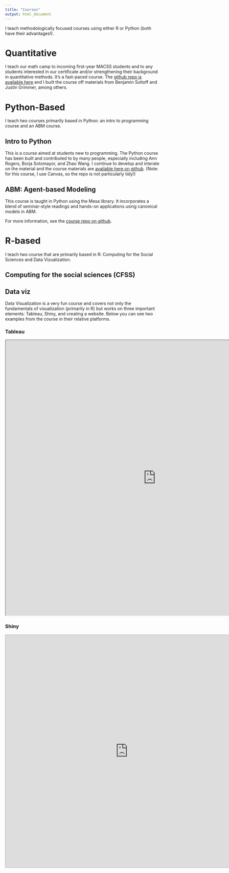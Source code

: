 ```yaml
---
title: "Courses"
output: html_document
---
```


I teach methodologically focused courses using either R or Python (both have their advantages!).

# Quantitative

I teach our math camp to incoming first-year MACSS students and to any students interested in our certificate and/or strengthening their background in quantitative methods. It's a fast-paced course. The [github repo is available here](https://github.com/jmclip/MACSS_math_camp) and I built the course off materials from Benjamin Soltoff and Justin Grimmer, among others.

# Python-Based
I teach two courses primarily based in Python: an intro to programming course and an ABM course. 

## Intro to Python 
This is a course aimed at students new to programming. The Python course has been built and contributed to by many people, especially including Ann Rogers, Borja Sotomayor, and Zhao Wang. I continue to develop and interate on the material and the course materials are [available here on github](https://github.com/jmclip/macs30111). (Note: for this course, I use Canvas, so the repo is not particularly tidy!)

## ABM: Agent-based Modeling
This course is taught in Python using the Mesa library. It incorporates a blend of seminar-style readings and hands-on applications using canonical models in ABM. 

For more information, see the [course repo on github](https://github.com/jmclip/MACSS-40550-ABM). 

# R-based
I teach two course that are primarily based in R: Computing for the Social Sciences and Data Vizualization. 
 
## Computing for the social sciences (CFSS) 

## Data viz
Data Visualization is a very fun course and covers not only the fundamentals of visualization (primarily in R) but works on three important elements: Tableau, Shiny, and creating a website. Below you can see two examples from the course in their relative platforms. 

### Tableau


<iframe src="https://public.tableau.com/views/macs40700/BabyNamesDashboard?:showVizHome=no&:embed=true"
 width="980px" height="900px"></iframe>
### Shiny

<iframe src="https://jclip.shinyapps.io/baby-names/" style="border: 1px solid #AAA; width: 800px; height: 760px"></iframe>
